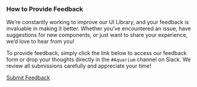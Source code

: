 ### How to Provide Feedback

We’re constantly working to improve our UI Library, and your feedback is invaluable in making it better. Whether you’ve encountered an issue, have suggestions for new components, or just want to share your experience, we’d love to hear from you!

To provide feedback, simply click the link below to access our feedback form or drop your thoughts directly in the `#Aquarium` channel on Slack.  We review all submissions carefully and appreciate your time!

[Submit Feedback](https://docs.google.com/forms/d/e/1FAIpQLScF_uUFfATYR64z-toPMkPrHvbmDE_mzYQyQ9M-QJjrZTQ68Q/viewform?usp=sf_link)
